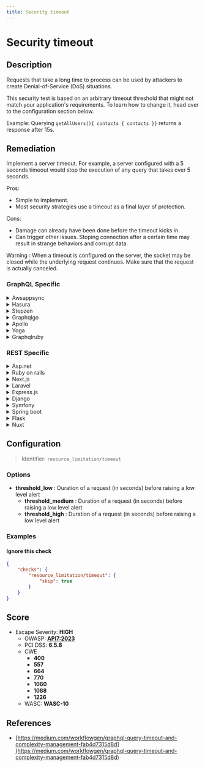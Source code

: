 ```yaml
---
title: Security timeout
---
```


# Security timeout

## Description

Requests that take a long time to process can be used by attackers to create Denial-of-Service (DoS) situations.

This security test is based on an arbitrary timeout threshold that might not match your application's requirements. To learn how to change it, head over to the configuration section below.

Example: Querying `getAllUsers(){ contacts { contacts }}` returns a response after 15s.


## Remediation

Implement a server timeout. For example, a server configured with a 5 seconds timeout would stop the execution of any query that takes over 5 seconds.

Pros:
 - Simple to implement.
 - Most security strategies use a timeout as a final layer of protection.

Cons:
 - Damage can already have been done before the timeout kicks in.
 - Can trigger other issues. Stoping connection after a certain time may result in strange behaviors and corrupt data.

Warning :
  When a timeout is configured on the server, the socket may be closed while the underlying request continues. Make sure that the request is actually canceled.



### GraphQL Specific

<details>
    <summary>Awsappsync</summary>

AWS AppSync enforces a timeout of 30s on each request by default. If your API sits behind an [API Gateway](https://docs.aws.amazon.com/apigateway/latest/developerguide/welcome.html), you can configure a different (but lower than the hard 30s limit) timeout in the AWS API Gateway console by following this path:AWS API Gateway console > {Your App} > Resources > Integration Request > "Use default timeout".

</details>

<details>
    <summary>Hasura</summary>

Hasura allows you to set a custom query timeout.To do so: - Go to Project Console > Security Settings > API Limits.- Click on "Global".- Set a timeout (e.g., 10s).

</details>

<details>
    <summary>Stepzen</summary>

There is no known remediation for StepZen.

</details>

<details>
    <summary>Graphqlgo</summary>

Implement a server timeout by following this guide:[The complete guide to Go net/http timeouts - Cloudfare blog](https://blog.cloudflare.com/the-complete-guide-to-golang-net-http-timeouts/)

</details>

<details>
    <summary>Apollo</summary>

Apollo Server allows you to define a timeout for your GraphQL operations. Set the timeout using the 'context' function in your Apollo Server configuration.

</details>

<details>
    <summary>Yoga</summary>

In GraphQL Yoga, you can set timeouts at the server level using the 'options' parameter when starting the server.

</details>

<details>
    <summary>Graphqlruby</summary>

In GraphQL-Ruby, you can implement query timeouts by using the 'max_complexity' setting or by adding custom middleware.

</details>


### REST Specific

<details>
    <summary>Asp.net</summary>

In ASP.NET, set the request timeout in the web.config file or directly in the Global.asax file.

</details>

<details>
    <summary>Ruby on rails</summary>

In Ruby on Rails, configure the Rack::Timeout middleware to set a timeout for requests.

</details>

<details>
    <summary>Next.js</summary>

Next.js does not have a built-in request timeout feature. You can implement timeouts using custom server logic or middleware.

</details>

<details>
    <summary>Laravel</summary>

In Laravel, set the maximum execution time in your public/.htaccess file or within your route logic using the set_time_limit function.

</details>

<details>
    <summary>Express.js</summary>

In Express.js, use the 'connect-timeout' middleware to set a timeout for requests.

</details>

<details>
    <summary>Django</summary>

Django does not have a built-in request timeout feature. Implement request timeouts using server configurations or middleware.

</details>

<details>
    <summary>Symfony</summary>

In Symfony, set the maximum execution time in your public/.htaccess file or within your controller using the set_time_limit function.

</details>

<details>
    <summary>Spring boot</summary>

In Spring Boot, configure the server's connection timeout properties in the application.properties file.

</details>

<details>
    <summary>Flask</summary>

Flask does not have a built-in request timeout feature. Implement request timeouts using server configurations or middleware.

</details>

<details>
    <summary>Nuxt</summary>

Nuxt.js does not have a built-in request timeout feature. You can implement timeouts using server middleware or by customizing the server instance.

</details>

## Configuration

> Identifier: `resource_limitation/timeout`

### Options

- **threshold_low** : Duration of a request (in seconds) before raising a low level alert
  - **threshold_medium** : Duration of a request (in seconds) before raising a low level alert
  - **threshold_high** : Duration of a request (in seconds) before raising a low level alert
  



### Examples



#### Ignore this check

```json
{
    "checks": {
        "resource_limitation/timeout": {
            "skip": true
        }
    }
}
```




## Score

- Escape Severity: **<span className="high-severity">HIGH</span>**
  - OWASP: **[API7:2023](https://github.com/OWASP/API-Security/blob/master/editions/2023/en/0xa7-server-side-request-forgery.md)**
  - PCI DSS: **6.5.8**
  - CWE
    - **400**
    - **557**
    - **664**
    - **770**
    - **1060**
    - **1088**
    - **1226**
  - WASC: **WASC-10**
  
  






## References

- [https://medium.com/workflowgen/graphql-query-timeout-and-complexity-management-fab4d7315d8d](https://medium.com/workflowgen/graphql-query-timeout-and-complexity-management-fab4d7315d8d)
  